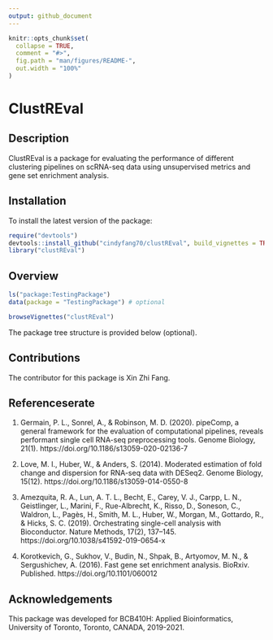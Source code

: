 ```yaml
---
output: github_document
---
```


<!-- README.md is generated from README.Rmd. Please edit that file -->

```r
knitr::opts_chunk$set(
  collapse = TRUE,
  comment = "#>",
  fig.path = "man/figures/README-",
  out.width = "100%"
)
```
# ClustREval
<!-- badges: start -->
<!-- badges: end -->

## Description

ClustREval is a package for evaluating the performance of different clustering pipelines on scRNA-seq data using unsupervised metrics and gene set enrichment analysis.

## Installation

To install the latest version of the package:

``` r
require("devtools")
devtools::install_github("cindyfang70/clustREval", build_vignettes = TRUE)
library("clustREval")
```

## Overview

``` r
ls("package:TestingPackage")
data(package = "TestingPackage") # optional
```
``` r
browseVignettes("clustREval")
```

The package tree structure is provided below (optional).


## Contributions
The contributor for this package is Xin Zhi Fang.


## Referenceserate 
1. Germain, P. L., Sonrel, A., & Robinson, M. D. (2020). pipeComp, a general framework for the evaluation of computational pipelines, reveals performant single cell RNA-seq preprocessing tools. Genome Biology, 21(1). https://doi.org/10.1186/s13059-020-02136-7

2. Love, M. I., Huber, W., & Anders, S. (2014). Moderated estimation of fold change and dispersion for RNA-seq data with DESeq2. Genome Biology, 15(12). https://doi.org/10.1186/s13059-014-0550-8

3. Amezquita, R. A., Lun, A. T. L., Becht, E., Carey, V. J., Carpp, L. N., Geistlinger, L., Marini, F., Rue-Albrecht, K., Risso, D., Soneson, C., Waldron, L., Pagès, H., Smith, M. L., Huber, W., Morgan, M., Gottardo, R., & Hicks, S. C. (2019). Orchestrating single-cell analysis with Bioconductor. Nature Methods, 17(2), 137–145. https://doi.org/10.1038/s41592-019-0654-x

4. Korotkevich, G., Sukhov, V., Budin, N., Shpak, B., Artyomov, M. N., & Sergushichev, A. (2016). Fast gene set enrichment analysis. BioRxiv. Published. https://doi.org/10.1101/060012


## Acknowledgements

This package was developed for BCB410H: Applied Bioinformatics, University of Toronto, Toronto, CANADA, 2019-2021.

